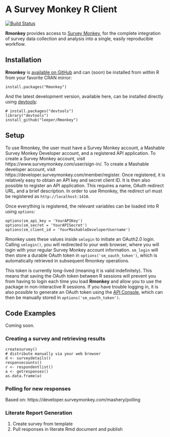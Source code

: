 # A Survey Monkey R Client #

[![Build Status](https://travis-ci.org/leeper/Rmonkey.png?branch=master)](https://travis-ci.org/leeper/Rmonkey)

**Rmonkey** provides access to [Survey Monkey](https://www.surveymonkey.com/), for the complete integration of survey data collection and analysis into a single, easily reproducible workflow.

## Installation ##

**Rmonkey** is [available on GitHub](http://github.com/leeper/Rmonkey) and can (soon) be installed from within R from your favorite CRAN mirror:

```
install.packages("Rmonkey")
```

And the latest development version, available here, can be installed directly using  [devtools](http://cran.r-project.org/web/packages/devtools/index.html):

```
# install.packages("devtools")
library("devtools")
install_github("leeper/Rmonkey")
```

## Setup ##

To use Rmonkey, the user must have a Survey Monkey account, a Mashable Survey Monkey Developer account, and a registered API application. To create a Survey Monkey account, visit https://www.surveymonkey.com/user/sign-in/. To create a Mashable developer account, visit https://developer.surveymonkey.com/member/register. Once registered, it is relatively easy to obtain an API key and secret client ID. It is then also possible to register an API application. This requires a name, OAuth redirect URL, and a brief description. In order to use Rmonkey, the redirect url must be registered as `http://localhost:1410`.

Once everything is registered, the relevant variables can be loaded into R using `options`:

```
options(sm_api_key = 'YourAPIKey')
options(sm_secret = 'YourAPISecret')
options(sm_client_id = 'YourMashableDeveloperUsername')
```

Rmonkey uses these values inside `smlogin` to initiate an OAuth2.0 login. Calling `smlogin()`, you will redirected to your web browser, where you will login with your regular Survey Monkey account information. `sm_login` will then store a durable OAuth token in `options('sm_oauth_token')`, which is automatically retrieved in subsequent Rmonkey operations.

This token is currently long-lived (meaning it is valid indefinitely). This means that saving the OAuth token between R sessions will prevent you from having to login each time you load **Rmonkey** and allow you to use the package in non-interactive R sessions. If you have trouble logging in, it is also possible to generate an OAuth token using the [API Console](https://developer.surveymonkey.com/api_console), which can then be manually stored in `options('sm_oauth_token')`. 

## Code Examples ##

Coming soon.

### Creating a survey and retrieving results ###

```
createsurvey()
# distribute manually via your web browser
d <- surveydetails()
responsecounts()
r <- respondentlist()
a <- getresponses()
as.data.frame(a)

```


### Polling for new responses ###

Based on: https://developer.surveymonkey.com/mashery/polling


### Literate Report Generation ###

 1. Create survey from template
 2. Pull responses in literate Rmd document and publish
